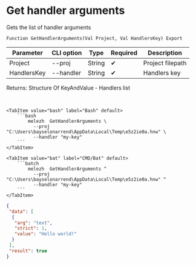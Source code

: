 ﻿---
sidebar_position: 2
description: Get handler arguments and other functions to work with Melezh in the Open Integration Package, a free open-source integration library for 1C:Enterprise 8, OneScript and CLI
keywords: [1C, 1С, 1С:Enterprise, 1С:Enterprise 8.3, API, Integration, Services, Exchange, OneScript, CLI]
---


# Get handler arguments
 Gets the list of handler arguments



`Function GetHandlerArguments(Val Project, Val HandlersKey) Export`

  | Parameter | CLI option | Type | Required | Description |
  |-|-|-|-|-|
  | Project | --proj | String | &#x2714; | Project filepath |
  | HandlersKey | --handler | String | &#x2714; | Handlers key |

  
  Returns:  Structure Of KeyAndValue - Handlers list

<br/>



 

 <Tabs>
  
    <TabItem value="bash" label="Bash" default>
        ```bash
            melezh  GetHandlerArguments \
              --proj "C:\Users\bayselonarrend\AppData\Local\Temp\e5z2ie0a.hnw" \
              --handler "my-key"
        ```
    </TabItem>
  
    <TabItem value="bat" label="CMD/Bat" default>
        ```batch
            melezh  GetHandlerArguments ^
              --proj "C:\Users\bayselonarrend\AppData\Local\Temp\e5z2ie0a.hnw" ^
              --handler "my-key"
        ```
    </TabItem>
</Tabs>

```json title="Result"
{
 "data": [
  {
   "arg": "text",
   "strict": 1,
   "value": "Hello world!"
  }
 ],
 "result": true
}
```
